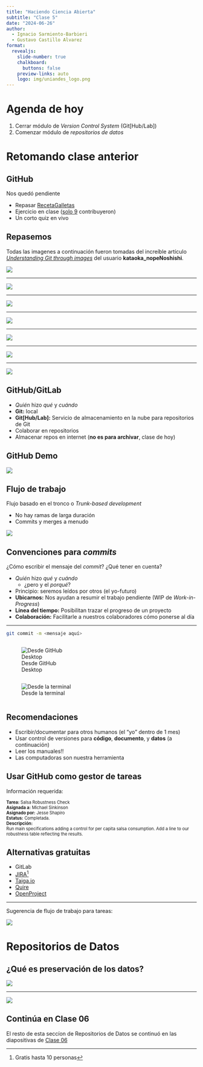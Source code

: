 ```yaml
---
title: "Haciendo Ciencia Abierta"
subtitle: "Clase 5"
date: "2024-06-26"
author: 
  - Ignacio Sarmiento-Barbieri
  - Gustavo Castillo Alvarez
format:
  revealjs: 
    slide-number: true
    chalkboard: 
      buttons: false
    preview-links: auto
    logo: img/uniandes_logo.png
---
```


# Agenda de hoy

1. Cerrar módulo de *Version Control System* (Git[Hub/Lab])
2. Comenzar módulo de *repositorios de datos*

# Retomando clase anterior
<!-- ##################################################### -->
<!-- ###############        MOTIVACION       ############# -->
<!-- ##################################################### -->

## GitHub

Nos quedó pendiente 

- Repasar [RecetaGalletas](https://github.com/guscastilloa/RecetaGalletas)
- Ejercicio en clase ([solo 9](https://github.com/guscastilloa/RecetaGalletas/graphs/contributors) contribuyeron)
- Un corto quiz en vivo

## Repasemos

Todas las imagenes a continuación fueron tomadas del increíble artículo [*Understanding Git through images*](https://dev.to/nopenoshishi/understanding-git-through-images-4an1) del usuario **kataoka_nopeNoshishi**. 

![](img/git_nopenoshishi1.jpeg)

---

![](img/git_nopenoshishi2.jpeg)

---

![](img/git_nopenoshishi3.jpeg)

---

![](img/git_nopenoshishi4.jpeg)

---

![](img/git_nopenoshishi5.jpeg)

---

![](img/git_nopenoshishi6.jpeg)

---

![](img/git_nopenoshishi7.jpeg)




## GitHub/GitLab

- *Quién* hizo *qué* y *cuándo*
- **Git:** local
- **Git[Hub/Lab]:** Servicio de almacenamiento en la nube para repositorios de Git
- Colaborar en repositorios
- Almacenar repos en internet (**no es para archivar**, clase de hoy)

## GitHub Demo

![](img/baticomputer_meme.jpg)

## Flujo de trabajo

Flujo basado en el tronco o *Trunk-based development*

- No hay ramas de larga duración
- Commits y merges a menudo

![](img/Trunk-Based-Development.jpeg)



## Convenciones para *commits*

¿Cómo escribir el mensaje del *commit*? ¿Qué tener en cuenta?

:::incremental
- *Quién* hizo *qué* y *cuándo*
  - ¿pero y el *porqué*?
- Principio: seremos leídos por otros (el yo-futuro)
- **Ubicarnos:** Nos ayudan a resumir el trabajo pendiente (WIP de *Work-in-Progress*)
- **Línea del tiempo:** Posibilitan trazar el progreso de un proyecto
- **Colaboración:** Facilitarle a nuestros colaboradores cómo ponerse al día
:::

---

```.sh
git commit -m <mensaje aquí>
```


::: .columns
<!-- col_start -->

::: {.column width="40%"}
![Desde GitHub Desktop](img/commit_msg_desktop.png)
:::

::: {.column width="60%"}
![Desde la terminal](img/commit_msg_cli.png)

:::

<!-- col_end -->
:::




## Recomendaciones

- Escribir/documentar para otros humanos (el "yo" dentro de 1 mes)
- Usar control de versiones para **código**, **documento**, y **datos** (a continuación)
- Leer los manuales!!
- Las computadoras son nuestra herramienta


## Usar GitHub como gestor de tareas

Información requerida:

::: {style="font-size: 80%;"}
**Tarea:** Salsa Robustness Check \
**Asignada a:** Michael Sinkinson \
**Asignado por:** Jesse Shapiro \
<!-- Subscribed to Comments: Matthew Gentzkow \ -->
**Estatus:** Completada. \
**Descripción:** \
Run main specifications adding a control for per capita salsa consumption.
Add a line to our robustness table reflecting the results.
:::

## Alternativas gratuitas

-   GitLab
-   [JIRA](https://www.atlassian.com/es/software/jira)[^3]
-   [Taiga.io](https://taiga.io/)
-   [Quire](https://quire.io/)
-   [OpenProject](https://www.openproject.org/)

[^3]: Gratis hasta 10 personas

---

Sugerencia de flujo de trabajo para tareas:

![](img/jira_workflow.png)


# Repositorios de Datos

## ¿Qué es preservación de los datos?

![](img/from_renku.png)

---
![](img/fair_principles.png)

## Continúa en Clase 06

El resto de esta seccíon de Repositorios de Datos se continuó en las diapositivas de [Clase 06](https://guscastilloa.github.io/projects/teaching/Clase06/Clase06.html#/title-slide)

